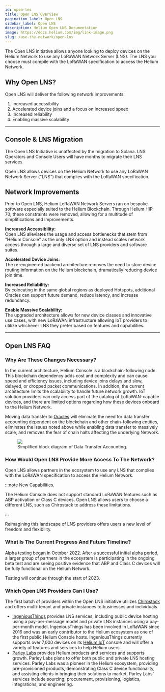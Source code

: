 ```yaml
---
id: open-lns
title: Open LNS Overview
pagination_label: Open LNS
sidebar_label: Open LNS
description: Helium Open LNS Documentation
image: https://docs.helium.com/img/link-image.png
slug: /use-the-network/open-lns
---
```




The Open LNS initiative allows anyone looking to deploy devices on the Helium Network to use any
LoRaWAN Network Server (LNS). The LNS you choose must compile with the LoRaWAN specification to
access the Helium Network.

## Why Open LNS?

Open LNS will deliver the following network improvements:

1. Increased accessibility
2. Accelerated device joins and a focus on increased speed
3. Increased reliability
4. Enabling massive scalability

---

## Console & LNS Migration

The Open LNS Initiative is unaffected by the migration to Solana. LNS Operators and Console Users
will have months to migrate their LNS services.


Open LNS allows devices on the Helium Network to use any LoRaWAN Network Server ("LNS") that
complies with the LoRaWAN specification.

<!-- TODO: what is an LNS -->
<!-- - The LoRaWAN Network Server is the brain and the controller of a LoRaWAN network. -->
<!-- - connection from hotspot to the internet -->
<!-- - respnsible for data routing -->
<!-- - security -->

## Network Improvements

Prior to Open LNS, Helium LoRaWAN Network Servers ran on bespoke software especially suited to the
Helium Blockchain. Through Helium HIP-70, these constraints were removed, allowing for a multitude
of simplifications and improvements.

**Increased Accessibility:** <br/> Open LNS alleviates the usage and access bottlenecks that stem
from "Helium Console" as the only LNS option and instead scales network access through a large and
diverse set of LNS providers and software suites.

**Accelerated Device Joins:** <br/> The re-engineered backend architecture removes the need to store
device routing information on the Helium blockchain, dramatically reducing device join time.

**Increased Reliability:** <br/> By colocating in the same global regions as deployed Hotspots,
additional Oracles can support future demand, reduce latency, and increase redundancy.

**Enable Massive Scalability:** <br/> The upgraded architecture allows for new device classes and
innovative use cases, with new LoRaWAN infrastructure allowing IoT providers to utilize whichever
LNS they prefer based on features and capabilities.

---

## Open LNS FAQ

### Why Are These Changes Necessary?

In the current architecture, Helium Console is a blockchain-following node. This blockchain
dependency adds cost and complexity and can cause speed and efficiency issues, including device
joins delays and slow, delayed, or dropped packet communications. In addition, the current
architecture limits the scalability to handle future network growth. IoT solution providers can only
access part of the catalog of LoRaWAN-capable devices, and there are limited options regarding how
these devices onboard to the Helium Network.

Moving data transfer to [Oracles][oracles] will eliminate the need for data transfer accounting
dependent on the blockchain and other chain-following entities, eliminates the issues noted above
while enabling data transfer to massively scale, and removes the fear of chain halts affecting the
underlying Network.

<figure>
  <img src={useBaseUrl('img/open-lns/open-lns-architecture.png')} />
  <figcaption>Simplified block diagram of Data Transfer Accounting.</figcaption>
</figure>

### How Would Open LNS Provide More Access To The Network?

Open LNS allows partners in the ecosystem to use any LNS that complies with the LoRaWAN
specification to access the Helium Network.

:::note New Capabilities.

The Helium Console does not support standard LoRaWAN features such as ABP activation or Class C
devices. Open LNS allows users to choose a different LNS, such as Chirpstack to address these
limitations.

:::

Reimagining this landscape of LNS providers offers users a new level of freedom and flexibility.

### What Is The Current Progress And Future Timeline?

Alpha testing began in October 2022. After a successful initial alpha period, a larger group of
partners in the ecosystem is participating in the ongoing beta test and are seeing positive evidence
that ABP and Class C devices will be fully functional on the Helium Network.

Testing will continue through the start of 2023.

### Which Open LNS Providers Can I Use?

The first batch of providers within the Open LNS initiative utilizes [Chirpstack][chirpstack] and
offers multi-tenant and private instances to businesses and individuals.

- [IngeniousThings][ingeniousthings] provides LNS services, including public device hosting using a
  pay-per-message model and private LNS instances using a pay-per-month model. IngeniousThings has
  been involved in LoRaWAN since 2016 and was an early contributor to the Helium ecosystem as one of
  the first public Helium Console hosts. IngeniousThings currently supports over 7,000 devices on
  its [Helium IoT][helium-iot] console and will offer a variety of features and services to help
  Helium users.
- [Parley Labs][parley-labs] provides Helium products and services and supports growth. Parley Labs
  plans to offer both public and private LNS hosting services. Parley Labs was a pioneer in the
  Helium ecosystem, providing pre-provisioned products, demonstrating Class C device functionality,
  and assisting clients in bringing their solutions to market. Parley Labs' services include
  sourcing, procurement, provisioning, logistics, integrations, and engineering.

[chirpstack]: https://www.chirpstack.io/
[ingeniousthings]: https://www.ingeniousthings.fr/
[helium-iot]: https://www.helium-iot.eu/
[parley-labs]: https://parleylabs.com/
[oracles]: /oracles
